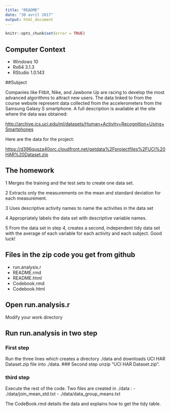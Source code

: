 ---
title: "README"
date: "30 avril 2017"
output: html_document
---

```{r, echo=FALSE }
knitr::opts_chunk$set(error = TRUE)
``` 

## Computer Context

- Windows 10
- Rx64 3.1.3
- RStudio 1.0.143


##Subject

Companies like Fitbit, Nike, and Jawbone Up are racing to develop the most advanced algorithms to attract new users. The data linked to from the course website represent data collected from the accelerometers from the Samsung Galaxy S smartphone. A full description is available at the site where the data was obtained:

<http://archive.ics.uci.edu/ml/datasets/Human+Activity+Recognition+Using+Smartphones>

Here are the data for the project:

<https://d396qusza40orc.cloudfront.net/getdata%2Fprojectfiles%2FUCI%20HAR%20Dataset.zip>

## The homework 

1 Merges the training and the test sets to create one data set.

2 Extracts only the measurements on the mean and standard deviation for each measurement.

3 Uses descriptive activity names to name the activities in the data set

4 Appropriately labels the data set with descriptive variable names.

5 From the data set in step 4, creates a second, independent tidy data set with the average of each variable for each activity and each subject.
Good luck!

## Files in the zip code you get from github

- run.analysis.r
- README.rmd
- README.html
- Codebook.rmd
- Codebook.html

## Open run.analysis.r

Modify your work directory

## Run run.analysis in two step

### First step
Run the three lines which creates a directory ./data and downloads UCI HAR Dataset.zip file into ./data.
### Second step
unzip "UCI HAR Dataset.zip".

### third step

Execute the rest of the code.
Two files are created in ./data :
- ./data/join_mean_std.txt
- ./data/data_group_means.txt

The CodeBook.rmd details the data and explains how to get the tidy table.

